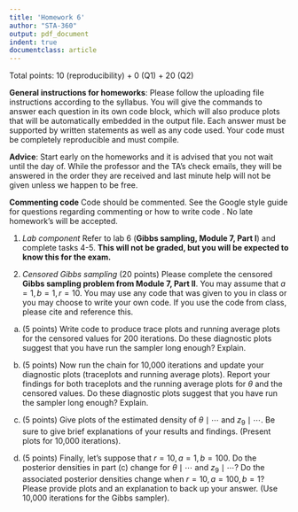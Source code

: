 ```yaml
---
title: 'Homework 6'
author: "STA-360"
output: pdf_document
indent: true
documentclass: article
---
```


Total points: 10 (reproducibility) + 0 (Q1) + 20 (Q2)\

**General instructions for homeworks**: Please follow the uploading file instructions according to the syllabus. You will give the commands to answer each question in its own code block, which will also produce plots that will be automatically embedded in the output file. Each answer must be supported by written statements as well as any code used. Your code must be completely reproducible and must compile. 

**Advice**: Start early on the homeworks and it is advised that you not wait until the day of. While the professor and the TA's check emails, they will be answered in the order they are received and last minute help will not be given unless we happen to be free.  

**Commenting code**
Code should be commented. See the Google style guide for questions regarding commenting or how to write 
code \url{https://google.github.io/styleguide/Rguide.xml}. No late homework's will be accepted.

1. *Lab component* Refer to lab 6 (**Gibbs sampling, Module 7, Part I**) and complete tasks 4-5. **This will not be graded, but you will be expected to know this for the exam.**
  
2. *Censored Gibbs sampling* (20 points) Please complete the censored **Gibbs sampling problem from Module 7, Part II**. You may assume that $a=1,b=1, r=10.$ You may use any code that was given to you in class or you may choose to write your own code. If you use the code from class, please cite and reference this.

(a) (5 points) Write code to produce trace plots and running average plots for the censored values for 200 iterations. Do these diagnostic plots suggest that you have run the sampler long enough? Explain. 

(b) (5 points) Now run the chain for 10,000 iterations  and update your diagnostic plots (traceplots and running average plots). Report your findings for both traceplots and the running average plots for $\theta$ and the censored values. Do these diagnostic plots suggest that you have run the sampler long enough? Explain. 

(c) (5 points) Give plots of the estimated density of $\theta \mid \cdots$ and $z_9 \mid \cdots$. Be sure to give brief explanations of your results and findings. (Present plots for 10,000 iterations). 

(d) (5 points) Finally, let's suppose that $r=10,a=1,b=100.$ Do the posterior densities in part (c) change for $\theta \mid \cdots$ and $z_9 \mid \cdots?$
 Do the associated posterior densities change when $r=10, a=100,b=1?$ Please provide plots and an explanation to back up your answer.  (Use 10,000 iterations for the Gibbs sampler).